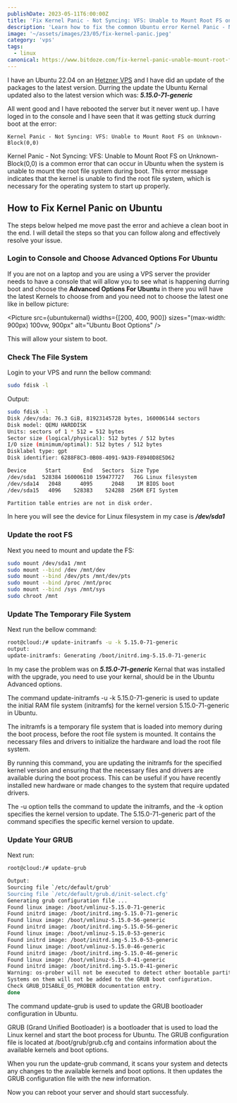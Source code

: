 ```yaml
---
publishDate: 2023-05-11T6:00:00Z
title: 'Fix Kernel Panic - Not Syncing: VFS: Unable to Mount Root FS on Unknown-Block(0,0)'
description: 'Learn how to fix the common Ubuntu error Kernel Panic - Not Syncing: VFS: Unable to Mount Root FS on Unknown-Block(0,0) with our step-by-step guide.'
image: '~/assets/images/23/05/fix-kernel-panic.jpeg'
category: 'vps'
tags:
  - linux
canonical: https://www.bitdoze.com/fix-kernel-panic-unable-mount-root-fs/
---
```



I have an Ubuntu 22.04 on an [Hetzner VPS](https://go.bitdoze.com/hetzner) and I have did an update of the packages to the latest version. Durring the update the Ubuntu Kernal updated also to the latest version which was: **_5.15.0-71-generic_**

All went good and I have rebooted the server but it never went up. I have loged in to the console and I have seen that it was getting stuck durring boot at the error:

```
Kernel Panic - Not Syncing: VFS: Unable to Mount Root FS on Unknown-Block(0,0)
```

Kernel Panic - Not Syncing: VFS: Unable to Mount Root FS on Unknown-Block(0,0) is a common error that can occur in Ubuntu when the system is unable to mount the root file system during boot. This error message indicates that the kernel is unable to find the root file system, which is necessary for the operating system to start up properly.

## How to Fix Kernel Panic on Ubuntu

The steps below helped me move past the error and achieve a clean boot in the end. I will detail the steps so that you can follow along and effectively resolve your issue.

### Login to Console and Choose Advanced Options For Ubuntu

If you are not on a laptop and you are using a VPS server the provider needs to have a console that will allow you to see what is happening durring boot and choose the **Advanced Options For Ubuntu** in there you will have the latest Kernels to choose from and you need not to choose the latest one like in bellow picture:

<Picture
  src={ubuntukernal}
  widths={[200, 400, 900]}
  sizes="(max-width: 900px) 100vw, 900px"
  alt="Ubuntu Boot Options"
/>

This will allow your sistem to boot.

### Check The File System

Login to your VPS and runn the bellow command:

```bash
sudo fdisk -l
```

Output:

```bash
sudo fdisk -l
Disk /dev/sda: 76.3 GiB, 81923145728 bytes, 160006144 sectors
Disk model: QEMU HARDDISK
Units: sectors of 1 * 512 = 512 bytes
Sector size (logical/physical): 512 bytes / 512 bytes
I/O size (minimum/optimal): 512 bytes / 512 bytes
Disklabel type: gpt
Disk identifier: 6288F8C3-0B08-4091-9A39-F8940D8E5D62

Device      Start       End   Sectors  Size Type
/dev/sda1  528384 160006110 159477727   76G Linux filesystem
/dev/sda14   2048      4095      2048    1M BIOS boot
/dev/sda15   4096    528383    524288  256M EFI System

Partition table entries are not in disk order.
```

In here you will see the device for Linux filesystem in my case is **_/dev/sda1_**

### Update the root FS

Next you need to mount and update the FS:

```bash
sudo mount /dev/sda1 /mnt
sudo mount --bind /dev /mnt/dev
sudo mount --bind /dev/pts /mnt/dev/pts
sudo mount --bind /proc /mnt/proc
sudo mount --bind /sys /mnt/sys
sudo chroot /mnt
```

### Update The Temporary File System

Next run the bellow command:

```bash
root@cloud:/# update-initramfs -u -k 5.15.0-71-generic
output:
update-initramfs: Generating /boot/initrd.img-5.15.0-71-generic
```

In my case the problem was on **_5.15.0-71-generic_** Kernal that was installed with the upgrade, you need to use your kernal, should be in the Ubuntu Advanced options.

The command update-initramfs -u -k 5.15.0-71-generic is used to update the initial RAM file system (initramfs) for the kernel version 5.15.0-71-generic in Ubuntu.

The initramfs is a temporary file system that is loaded into memory during the boot process, before the root file system is mounted. It contains the necessary files and drivers to initialize the hardware and load the root file system.

By running this command, you are updating the initramfs for the specified kernel version and ensuring that the necessary files and drivers are available during the boot process. This can be useful if you have recently installed new hardware or made changes to the system that require updated drivers.

The -u option tells the command to update the initramfs, and the -k option specifies the kernel version to update. The 5.15.0-71-generic part of the command specifies the specific kernel version to update.

### Update Your GRUB

Next run:

```sh
root@cloud:/# update-grub

Output:
Sourcing file `/etc/default/grub'
Sourcing file `/etc/default/grub.d/init-select.cfg'
Generating grub configuration file ...
Found linux image: /boot/vmlinuz-5.15.0-71-generic
Found initrd image: /boot/initrd.img-5.15.0-71-generic
Found linux image: /boot/vmlinuz-5.15.0-56-generic
Found initrd image: /boot/initrd.img-5.15.0-56-generic
Found linux image: /boot/vmlinuz-5.15.0-53-generic
Found initrd image: /boot/initrd.img-5.15.0-53-generic
Found linux image: /boot/vmlinuz-5.15.0-46-generic
Found initrd image: /boot/initrd.img-5.15.0-46-generic
Found linux image: /boot/vmlinuz-5.15.0-41-generic
Found initrd image: /boot/initrd.img-5.15.0-41-generic
Warning: os-prober will not be executed to detect other bootable partitions.
Systems on them will not be added to the GRUB boot configuration.
Check GRUB_DISABLE_OS_PROBER documentation entry.
done
```

The command update-grub is used to update the GRUB bootloader configuration in Ubuntu.

GRUB (Grand Unified Bootloader) is a bootloader that is used to load the Linux kernel and start the boot process for Ubuntu. The GRUB configuration file is located at /boot/grub/grub.cfg and contains information about the available kernels and boot options.

When you run the update-grub command, it scans your system and detects any changes to the available kernels and boot options. It then updates the GRUB configuration file with the new information.

Now you can reboot your server and should start successfuly.
